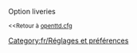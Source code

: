 {{fr/Amorce}}
Option liveries

<small><<Retour à [[Main/fr/Openttd.cfg|openttd.cfg]]</small>
[[Category:fr/Réglages et préférences]]